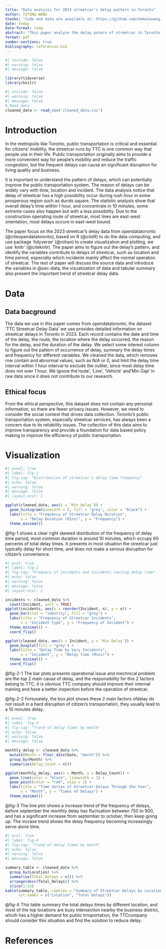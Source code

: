 ```yaml
---
title: "Data analysis for 2023 streetcar's delay pattern in Toronto"
author: YITONG WANG
thanks: "Code and data are available at: https://github.com/demainwang/streetcar_delay_analysis"
date: today
date-format: long
abstract: "This paper analyze the delay patern of streetcar in Toronto in 2023 years based on the data from opendatatoronto. The result of analysis figure out that most streetcars' delays are concentrate in peak hour and occurs in specific intersection which located at prosperous square. Overall delays are short and within 10 minutes, extreme cases occasionaly happen. The main cause of delays are operational issue and mechanical problems, the finding provides an instructive direction which public transit should improve.."
format: pdf
number-sections: true
bibliography: references.bib
---
```


```r
#| include: false
#| warning: false
#| message: false

library(tidyverse)
library(knitr)
```

```r
#| include: false
#| warning: false
#| message: false
# Read data
cleaned_data <- read_csv('cleaned_data.csv')
```


# Introduction
In the metropolis like Toronto, public transportation is critical and essential
for citizens' mobility, the streetcar runs by TTC is one common way that people
use in their life. Public transportation originally aims to provide a more
convenient way for people's mobility and reduce the traffic congestion, but the 
frequent delays can cause an significant disruption for living quality and business.

It is important to understand the pattern of delays, which can potentially improve
the public transportation system. The reason of delays can be widely vary with time,
location and incident. The data analysis notice that delay of streetcar has a high 
possibility occur during rush hour in some prosperous region such as dunds square.
The statistic analysis show that overall delay's time within 1 hour, and concentrate 
in 10 minutes, some extreme cases also happen but with a less possibility. Due to the
construction operating route of streetcar, most lines are east-west orientation, most
delays occure in east-west bound.

The paper focus on the 2023 streetcar's delay data from opendatatoronto (@citeopendatatoronto),
based on R (@citeR) to do the data computing, and use package 'tidyverse' (@rohan) to
create visualization and plotting, we use 'knitr' (@citeknitr). The paper aims to figure out the delay's pattern,
and identify the variables contribute to delays of streetcar, such as location and time period, especially which incidents mainly affect the normal operation of streetcar. The rest
of paper will discuss the source data and introduce the variables in @sec-data, the 
visualization of data and tabular summary also present the important trend of streetcar
delay data.


# Data {#sec-data}
## Data bacground
The data we use in this paper comes from opendatatoronto, the dataset 'TTC Streetcar Delay Data' we use provides detailed information on streetcar delays in Toronto in 2023. Each record contains the date and time of the delay, the route, the location where the delay occurred, the reason for the delay, and the duration of the delay. We select some interest column to 
figure out the pattern of occurrence of delay, summary the delay times and frequency
for different variables. We cleaned the data, which removes row contain and abnormal 
values, such as N/A or 0, and limit the delay time interval within 1 hour interval
to exclude the outlier, since most delay time does not over 1 hour. We ignore the'route', 
'Line', 'Vehicle' and'Min Gap' in raw data since it does not contribute to our research.

## Ethical focus
From the ethical perspective, this dataset does not contain any personal information, so there are fewer privacy issues. However, we need to consider the social context that drives data collection. Toronto's public transportation system, especially streetcar services, has always been a concern due to its reliability issues. The collection of this data aims to improve transparency and provide a foundation for data based policy making to improve the efficiency of
public transportation.

\newpage

# Visualization

```r
#| eveal: true
#| label: fig-1
#| fig-cap: "Distribution of streetcar's delay time frequency"
#| echo: false
#| warning: false
#| message: false
#| layout-ncol: 1

ggplot(cleaned_data, aes(x = `Min Delay`)) +
  geom_histogram(binwidth = 5, fill = "grey", color = "black") +
  labs(title = "Frequency of Streetcar Delay Duration",
       x = "Delay Duration (Mins)", y = "Frequency") +
  theme_minimal()
```

@fig-1 shows a clear right skewed distribution of the frequency of delay time period, 
most common duration is around 10 minutes, which occupy 60 percents of total delay
times. It presents in most situation the streetcar just typically delay for short
time, and does not make a serious disruption for citizen's convenience.

\newpage

```r
#| eval: true
#| label: fig-2
#| fig-cap: "Frequecy of incidents and incidents causing delay time"
#| echo: false
#| warning: false
#| message: false
#| layout-ncol: 2

incidents <- cleaned_data %>%
  count(Incident, sort = TRUE)
ggplot(incidents, aes(x = reorder(Incident, n), y = n)) +
  geom_bar(stat = "identity", fill = "grey") +
  labs(title = "Frequency of Streetcar Incidents",
       x = "Incident Type", y = "Frequency of Incident") +
  theme_minimal() +
  coord_flip()

ggplot(cleaned_data, aes(x = Incident, y = `Min Delay`)) +
  geom_boxplot(fill = "grey") +
  labs(title = "Delay Time by Vary Incidents",
       x = "Incident", y = "Delay Time (Mins)") +
  theme_minimal() +
  coord_flip()
```

@fig-2-1 The bar plots presents operational issue and mechnical problem are the top
2 main cause of delay, and the responsibility for this 2 factors belong to TTC, 
it is obvious TTC company should improve their internal training and have a better
inspection before the operation of streetcar. 


@fig-2-2 Fortunately, the box plot shows
these 2 main factors ofdelay do not result in a hard disruption of citizen's transportation, they usually lead to a 10 minutes delay.

\newpage

```r
#| eveal: true
#| label: fig-3
#| fig-cap: "Trend of delay times by month"
#| echo: false
#| warning: false
#| message: false

monthly_delay <- cleaned_data %>%
  mutate(Month = floor_date(Date, "month")) %>%
  group_by(Month) %>%
  summarize(Delay_Count = n())

ggplot(monthly_delay, aes(x = Month, y = Delay_Count)) +
  geom_line(color = "black", linewidth = 1) +
  geom_point(color = "red", size = 1) +
  labs(title = "Time Series of Streetcar Delays Through the Year",
       x = "Month", y = "Times of Delays") +
  theme_minimal()
```



@fig-3 The line plot shows a increase trend of the frequency of delays, before september
the monthly delay has fluctuation between 750 to 900, and has a significant increase
from september to october, then keep going up. The incrase trend shows the delay
frequency becoming increasingly serve alone time.

\newpage

```r
#| eval: true
#| label: fig-4
#| fig-cap: "Trend of delay times by month"
#| echo: false
#| warning: false
#| message: false

summary_table <- cleaned_data %>%
  group_by(Location) %>%
  summarise(Total_Delays = n()) %>%  
  arrange(desc(Total_Delays)) %>%
  slice(1:15)
kable(summary_table, caption = "Summary of Streetcar Delays by Location",
      col.names = c("Location", "Total Delays"))
```

@fig-4 This table summary the total delays times by different location, and most
of the top locations are busy intersection nearby the business district, whcih has
a higher demand for public trnsportation, the TTCcompany should consider this 
situation and find the solution to reduce delay.

```{=latex}
\clearpage
```

# References


